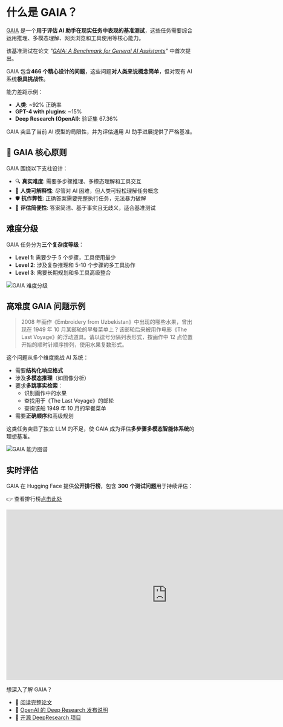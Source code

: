 # 什么是 GAIA？

[GAIA](https://huggingface.co/papers/2311.12983) 是一个**用于评估 AI 助手在现实任务中表现的基准测试**，这些任务需要综合运用推理、多模态理解、网页浏览和工具使用等核心能力。

该基准测试在论文 _"[GAIA: A Benchmark for General AI Assistants](https://huggingface.co/papers/2311.12983)"_ 中首次提出。

GAIA 包含**466 个精心设计的问题**，这些问题**对人类来说概念简单**，但对现有 AI 系统**极具挑战性**。

能力差距示例：
- **人类**: ~92% 正确率  
- **GPT-4 with plugins**: ~15%  
- **Deep Research (OpenAI)**: 验证集 67.36%

GAIA 突显了当前 AI 模型的局限性，并为评估通用 AI 助手进展提供了严格基准。

## 🌱 GAIA 核心原则

GAIA 围绕以下支柱设计：

- 🔍 **真实难度**: 需要多步骤推理、多模态理解和工具交互
- 🧾 **人类可解释性**: 尽管对 AI 困难，但人类可轻松理解任务概念
- 🛡️ **抗作弊性**: 正确答案需要完整执行任务，无法暴力破解
- 🧰 **评估简便性**: 答案简洁、基于事实且无歧义，适合基准测试

## 难度分级

GAIA 任务分为**三个复杂度等级**：

- **Level 1**: 需要少于 5 个步骤，工具使用最少
- **Level 2**: 涉及复杂推理和 5-10 个步骤的多工具协作
- **Level 3**: 需要长期规划和多工具高级整合

![GAIA 难度分级](https://huggingface.co/datasets/agents-course/course-images/resolve/main/en/unit4/gaia_levels.png)

## 高难度 GAIA 问题示例

> 2008 年画作《Embroidery from Uzbekistan》中出现的哪些水果，曾出现在 1949 年 10 月某邮轮的早餐菜单上？该邮轮后来被用作电影《The Last Voyage》的浮动道具。请以逗号分隔列表形式，按画作中 12 点位置开始的顺时针顺序排列，使用水果复数形式。

这个问题从多个维度挑战 AI 系统：
- 需要**结构化响应格式**
- 涉及**多模态推理**（如图像分析）
- 要求**多跳事实检索**：
  - 识别画作中的水果
  - 查找用于《The Last Voyage》的邮轮
  - 查询该船 1949 年 10 月的早餐菜单
- 需要**正确顺序**和高级规划

这类任务突显了独立 LLM 的不足，使 GAIA 成为评估**多步骤多模态智能体系统**的理想基准。

![GAIA 能力图谱](https://huggingface.co/datasets/agents-course/course-images/resolve/main/en/unit4/gaia_capabilities.png)

## 实时评估

GAIA 在 Hugging Face 提供**公开排行榜**，包含 **300 个测试问题**用于持续评估：

👉 查看排行榜[点击此处](https://huggingface.co/spaces/gaia-benchmark/leaderboard)

<iframe
	src="https://gaia-benchmark-leaderboard.hf.space"
	frameborder="0"
	width="850"
	height="450"
></iframe>

想深入了解 GAIA？
- 📄 [阅读完整论文](https://huggingface.co/papers/2311.12983)
- 📄 [OpenAI 的 Deep Research 发布说明](https://openai.com/index/introducing-deep-research/)
- 📄 [开源 DeepResearch 项目](https://huggingface.co/blog/open-deep-research)